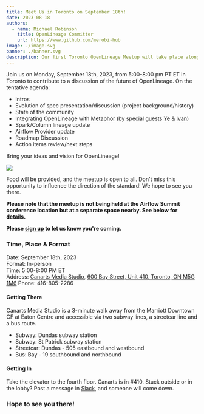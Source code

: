 ```yaml
---
title: Meet Us in Toronto on September 18th!
date: 2023-08-18
authors: 
  - name: Michael Robinson
    title: OpenLineage Committer
    url: https://www.github.com/merobi-hub
image: ./image.svg
banner: ./banner.svg
description: Our first Toronto OpenLineage Meetup will take place alongside Airflow Summit on September 18th.
---
```


Join us on Monday, September 18th, 2023, from 5:00-8:00 pm PT ET in Toronto to 
contribute to a discussion of the future of OpenLineage. On the tentative agenda: 
- Intros
- Evolution of spec presentation/discussion (project background/history)
- State of the community
- Integrating OpenLineage with [Metaphor](https://metaphor.io/) (by special guests [Ye](https://www.linkedin.com/in/yeliu84/) & [Ivan](https://www.linkedin.com/in/ivanperepelitca/))
- Spark/Column lineage update
- Airflow Provider update
- Roadmap Discussion
- Action items review/next steps

Bring your ideas and vision for OpenLineage!

![](./banner.svg#banner)

<!--truncate-->

Food will be provided, and the meetup is open to all. Don't miss this opportunity 
to influence the direction of the standard! We hope to see you there. 

**Please note that the meetup is not being held at the Airflow Summit conference 
location but at a separate space nearby. See below for details.** 

**Please [sign up](https://www.meetup.com/openlineage/events/295488014/?utm_medium=referral&utm_campaign=share-btn_savedevents_share_modal&utm_source=link)
to let us know you're coming.**

### Time, Place & Format

Date: September 18th, 2023  
Format: In-person  
Time: 5:00-8:00 PM ET  
Address: [Canarts Media Studio](https://www.canarts.com/), [600 Bay Street, Unit 410, Toronto, ON M5G 1M6](https://goo.gl/maps/Q4k6MQ9AhsmPUUkX9)
Phone: 416-805-2286

#### Getting There
Canarts Media Studio is a 3-minute walk away from the Marriott Downtown CF at 
Eaton Centre and accessible via two subway lines, a streetcar line and a bus route.

- Subway: Dundas subway station
- Subway: St Patrick subway station
- Streetcar: Dundas - 505 eastbound and westbound
- Bus: Bay - 19 southbound and northbound

#### Getting In 
Take the elevator to the fourth floor. Canarts is in #410.
Stuck outside or in the lobby? Post a message in [Slack](https://bit.ly/lineageslack), and someone will come down.

### Hope to see you there!